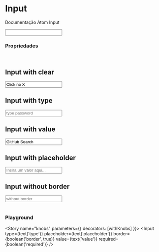 
<Meta title="Atoms/Input" component={Input} />

# Input

Documentação Atom Input

<Preview>
  <Story name="default">
    <Input />
  </Story>
</Preview>

<br/>

### Propriedades

<Props of={Input} />

<br/>

## Input with clear

<Preview>
  <Story name="clear">
    <Input value='Click no X' clear={true} />
  </Story>
</Preview>

<br/>

## Input with type

<Preview>
  <Story name="type">
    <Input placeholder='type password' type='password' />
  </Story>
</Preview>

<br/>

## Input with value

<Preview>
  <Story name="value">
    <Input value='GitHub Search' />
  </Story>
</Preview>

<br/>


## Input with placeholder

<Preview>
  <Story name="placeholder">
    <Input placeholder='Insira um valor aqui...' />
  </Story>
</Preview>

<br/>

## Input without border

<Preview>
  <Story name="border">
    <Input border={false} placeholder='without border' />
  </Story>
</Preview>

<br/>

<br/>


### Playground

<Story name="knobs" parameters={{ decorators: [withKnobs] }}>
  <Input
    type={text('type')}
    placeholder={text('placeholder')}
    border={boolean('border', true)}
    value={text('value')}
    required={boolean('required')}
  />
</Story>
